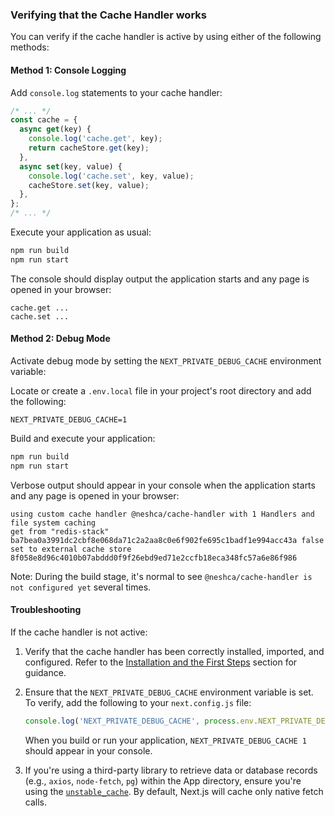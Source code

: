 ### Verifying that the Cache Handler works

You can verify if the cache handler is active by using either of the following methods:

#### Method 1: Console Logging

Add `console.log` statements to your cache handler:

```js filename="cache-handler.mjs"
/* ... */
const cache = {
  async get(key) {
    console.log('cache.get', key);
    return cacheStore.get(key);
  },
  async set(key, value) {
    console.log('cache.set', key, value);
    cacheStore.set(key, value);
  },
};
/* ... */
```

Execute your application as usual:

```sh npm2yarn copy
npm run build
npm run start
```

The console should display output the application starts and any page is opened in your browser:

```
cache.get ...
cache.set ...
```

#### Method 2: Debug Mode

Activate debug mode by setting the `NEXT_PRIVATE_DEBUG_CACHE` environment variable:

Locate or create a `.env.local` file in your project's root directory and add the following:

```plaintext filename=".env.local" copy
NEXT_PRIVATE_DEBUG_CACHE=1
```

Build and execute your application:

```sh npm2yarn copy
npm run build
npm run start
```

Verbose output should appear in your console when the application starts and any page is opened in your browser:

```
using custom cache handler @neshca/cache-handler with 1 Handlers and file system caching
get from "redis-stack" ba7bea0a3991dc2cbf8e068da71c2a2aa8c0e6f902fe695c1badf1e994acc43a false
set to external cache store 8f058e8d96c4010b07abddd0f9f26ebd9ed71e2ccfb18eca348fc57a6e86f986
```

Note: During the build stage, it's normal to see `@neshca/cache-handler is not configured yet` several times.

#### Troubleshooting

If the cache handler is not active:

1. Verify that the cache handler has been correctly installed, imported, and configured. Refer to the [Installation and the First Steps](/installation) section for guidance.
2. Ensure that the `NEXT_PRIVATE_DEBUG_CACHE` environment variable is set. To verify, add the following to your `next.config.js` file:

   ```js filename="next.config.js" copy
   console.log('NEXT_PRIVATE_DEBUG_CACHE', process.env.NEXT_PRIVATE_DEBUG_CACHE);
   ```

   When you build or run your application, `NEXT_PRIVATE_DEBUG_CACHE 1` should appear in your console.

3. If you're using a third-party library to retrieve data or database records (e.g., `axios`, `node-fetch`, `pg`) within the App directory, ensure you're using the [`unstable_cache`](https://nextjs.org/docs/app/api-reference/functions/unstable_cache). By default, Next.js will cache only native fetch calls.
